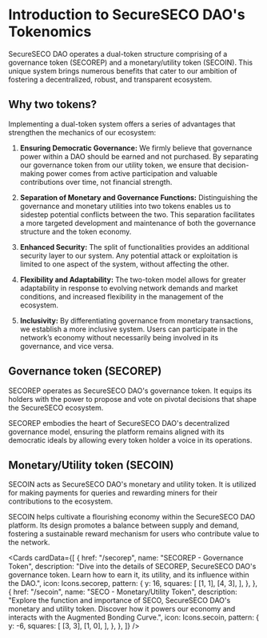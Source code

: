 
# Introduction to SecureSECO DAO's Tokenomics

SecureSECO DAO operates a dual-token structure comprising of a governance token (SECOREP) and a monetary/utility token (SECOIN). This unique system brings numerous benefits that cater to our ambition of fostering a decentralized, robust, and transparent ecosystem.

## Why two tokens?

Implementing a dual-token system offers a series of advantages that strengthen the mechanics of our ecosystem:

1. **Ensuring Democratic Governance:** We firmly believe that governance power within a DAO should be earned and not purchased. By separating our governance token from our utility token, we ensure that decision-making power comes from active participation and valuable contributions over time, not financial strength.

2. **Separation of Monetary and Governance Functions:** Distinguishing the governance and monetary utilities into two tokens enables us to sidestep potential conflicts between the two. This separation facilitates a more targeted development and maintenance of both the governance structure and the token economy.

3. **Enhanced Security:** The split of functionalities provides an additional security layer to our system. Any potential attack or exploitation is limited to one aspect of the system, without affecting the other.

4. **Flexibility and Adaptability:** The two-token model allows for greater adaptability in response to evolving network demands and market conditions, and increased flexibility in the management of the ecosystem.

5. **Inclusivity:** By differentiating governance from monetary transactions, we establish a more inclusive system. Users can participate in the network’s economy without necessarily being involved in its governance, and vice versa.

## Governance token (SECOREP)

SECOREP operates as SecureSECO DAO's governance token. It equips its holders with the power to propose and vote on pivotal decisions that shape the SecureSECO ecosystem.

SECOREP embodies the heart of SecureSECO DAO's decentralized governance model, ensuring the platform remains aligned with its democratic ideals by allowing every token holder a voice in its operations.

## Monetary/Utility token (SECOIN)

SECOIN acts as SecureSECO DAO's monetary and utility token. It is utilized for making payments for queries and rewarding miners for their contributions to the ecosystem.

SECOIN helps cultivate a flourishing economy within the SecureSECO DAO platform. Its design promotes a balance between supply and demand, fostering a sustainable reward mechanism for users who contribute value to the network.

<Cards
  cardData={[
    {
      href: "/secorep",
      name: "SECOREP - Governance Token",
      description:
        "Dive into the details of SECOREP, SecureSECO DAO's governance token. Learn how to earn it, its utility, and its influence within the DAO.",
      icon: Icons.secorep,
      pattern: {
        y: 16,
        squares: [
          [1, 1],
          [4, 3],
        ],
      },
    },
    {
      href: "/secoin",
      name: "SECO - Monetary/Utility Token",
      description:
        "Explore the function and importance of SECO, SecureSECO DAO's monetary and utility token. Discover how it powers our economy and interacts with the Augmented Bonding Curve.",
      icon: Icons.secoin,
      pattern: {
        y: -6,
        squares: [
          [3, 3],
          [1, 0],
        ],
      },
    },
  ]}
/>
